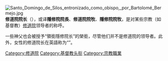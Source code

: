[[File:Santo_Domingo_de_Silos_entronizado_como_obispo,_por_Bartolomé_Bermejo.jpg|thumb]]
'''修道院院长'''（{{lang-en|abbot}}），或译'''隱修院院長'''、'''修道院院牧'''、'''隱修院院牧'''，是对某些宗教（如基督教）[[修道院|修道院]]领导者的称呼。

一些神父也会被授予“領銜隱修院长”的榮銜，尽管他们并不是修道院的领导者。此外，女性的修道院长在英語称为“{{lang|en|abbess}}”。

{{基督教小作品}}

[[Category:修道院|Category:修道院]]
[[Category:基督教头衔|Category:基督教头衔]]
[[Category:宗教職業|Category:宗教職業]]